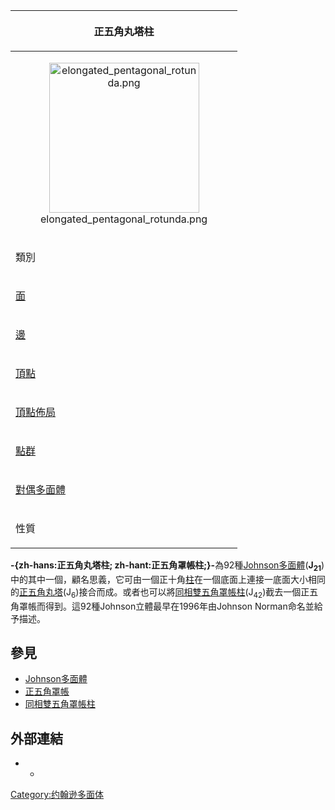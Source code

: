 {{noteTA
|T=zh-hans:正五角丸塔柱; zh-hant:正五角罩帳柱;
|1=zh-hans:正五角丸塔柱; zh-hant:正五角罩帳柱;
|2=zh-hans:[[正五角丸塔|正五角丸塔]]; zh-hant:[[正五角罩帳|正五角罩帳]];
}}
{| border="1" bgcolor="#ffffff" cellpadding="5" align="right" style="margin-left:10px" width="250"
!bgcolor=#e7dcc3 colspan=2|正五角丸塔柱
|-
|align=center colspan=2|[[File:elongated_pentagonal_rotunda.png|240px]] 
|-
|bgcolor=#e7dcc3|類別||[[Johnson多面體|Johnson多面體]] <br> [[正五角帳塔柱|J<sub>20</sub>]] - '''J<sub>21</sub>''' - [[正三角帳塔反角柱|J<sub>22</sub>]]
|-
|bgcolor=#e7dcc3|[[面_(幾何)|面]]||[[三角形|三角形]]×10 <br> [[正方形|正方形]]×10 <br> [[五邊形|五邊形]]×6 <br> [[十邊形|十邊形]]×1
|-
|bgcolor=#e7dcc3|[[邊_(幾何)|邊]]||55
|-
|bgcolor=#e7dcc3|[[頂點_(幾何)|頂點]]||30
|-
|bgcolor=#e7dcc3|[[頂點佈局|頂點佈局]]||10(4<sup>2</sup>.10)<br>10(3.4<sup>2</sup>.5)<br>2.5(3.5.3.5)
|-
|bgcolor=#e7dcc3|[[點群|點群]]||[[C5v群|C<sub>5v</sub>群]]
|-
|bgcolor=#e7dcc3|[[對偶多面體|對偶多面體]]||-
|-
|bgcolor=#e7dcc3|性質||[[凸集|凸多面體]]
|}
'''-{zh-hans:正五角丸塔柱; zh-hant:正五角罩帳柱;}-'''為92種[[Johnson多面體|Johnson多面體]]('''J<sub>21</sub>''')中的其中一個，顧名思義，它可由一個正十角[[棱柱|柱]]在一個底面上連接一底面大小相同的[[正五角丸塔|正五角丸塔]](J<sub>6</sub>)接合而成。或者也可以將[[同相雙五角罩帳柱|同相雙五角罩帳柱]](J<sub>42</sub>)截去一個正五角罩帳而得到。這92種Johnson立體最早在1996年由Johnson Norman命名並給予描述。

==參見==
*[[Johnson多面體|Johnson多面體]]
*[[正五角罩帳|正五角罩帳]]
*[[同相雙五角罩帳柱|同相雙五角罩帳柱]]

==外部連結==
* {{mathworld | urlname = JohnsonSolid | title = Johnson solid}}
** {{mathworld | urlname =ElongatedTriangularCupola| title =Elongated pentagonal cupola}}

{{多面體小作品}}
[[Category:约翰逊多面体|Category:约翰逊多面体]]